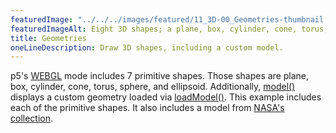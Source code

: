---
featuredImage: "../../../images/featured/11_3D-00_Geometries-thumbnail.png"
featuredImageAlt: Eight 3D shapes; a plane, box, cylinder, cone, torus, sphere, ellipsoid, and a model of an astronaut. The surface of the shapes are multicolored.
title: Geometries
oneLineDescription: Draw 3D shapes, including a custom model.
---

p5's
<a href="https://p5js.org/reference/p5/WEBGL" target="_blank">WEBGL</a>
mode includes 7 primitive shapes. Those shapes are plane, box,
cylinder, cone, torus, sphere, and ellipsoid. Additionally,
<a href="https://p5js.org/reference/p5/model" target="_blank">model()</a>
displays a custom geometry loaded via
<a href="https://p5js.org/reference/p5/loadModel" target="_blank">loadModel()</a>.
This example includes each of the primitive shapes. It also includes a model
from <a href="https://nasa3d.arc.nasa.gov/models" target="_blank">NASA's collection</a>.